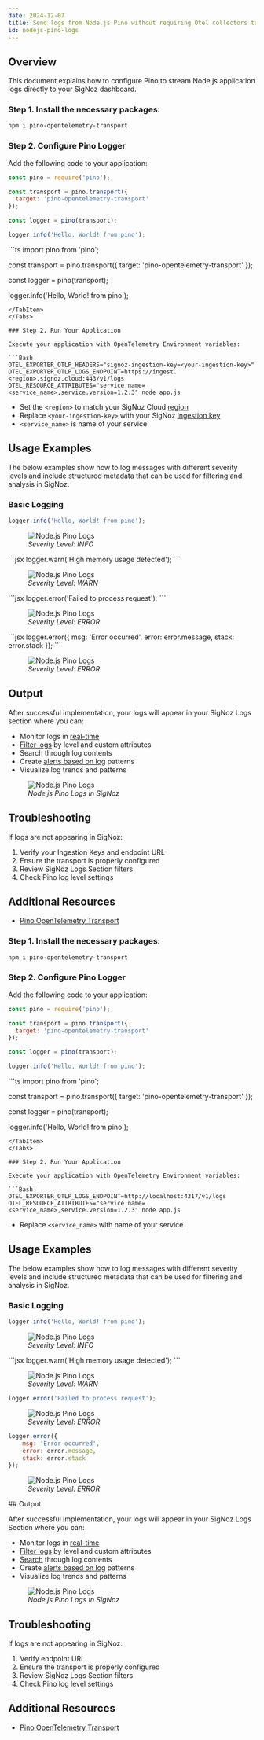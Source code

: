 ```yaml
---
date: 2024-12-07
title: Send logs from Node.js Pino without requiring Otel collectors to SigNoz Cloud and Self-hosted
id: nodejs-pino-logs
---
```


## Overview

This document explains how to configure Pino to stream Node.js application logs directly to your SigNoz dashboard.
<Tabs>
<TabItem value="cloud" label="SigNoz Cloud" default>

### Step 1. Install the necessary packages:

```bash
npm i pino-opentelemetry-transport
```

### Step 2. Configure Pino Logger
Add the following code to your application:
<Tabs>
<TabItem value="js" label="JavaScript">
```jsx
const pino = require('pino');

const transport = pino.transport({
  target: 'pino-opentelemetry-transport'
});

const logger = pino(transport);

logger.info('Hello, World! from pino');
```
</TabItem>
<TabItem value="ts" label="TypeScript">
```ts
import pino from 'pino';

const transport = pino.transport({
  target: 'pino-opentelemetry-transport'
});

const logger = pino(transport);

logger.info('Hello, World! from pino');
```
</TabItem>
</Tabs>

### Step 2. Run Your Application

Execute your application with OpenTelemetry Environment variables:

```Bash
OTEL_EXPORTER_OTLP_HEADERS="signoz-ingestion-key=<your-ingestion-key>" OTEL_EXPORTER_OTLP_LOGS_ENDPOINT=https://ingest.<region>.signoz.cloud:443/v1/logs OTEL_RESOURCE_ATTRIBUTES="service.name=<service_name>,service.version=1.2.3" node app.js
```
- Set the `<region>` to match your SigNoz Cloud [region](https://signoz.io/docs/ingestion/signoz-cloud/overview/#endpoint)
- Replace `<your-ingestion-key>` with your SigNoz [ingestion key](https://signoz.io/docs/ingestion/signoz-cloud/keys/)
- `<service_name>` is name of your service
## Usage Examples
The below examples show how to log messages with different severity levels and include structured metadata that can be used for filtering and analysis in SigNoz.

### Basic Logging

```jsx
logger.info('Hello, World! from pino');
```
<figure data-zoomable align="left">
    <img
        src="/img/docs/logs-management/send-logs/info-logs.png"
        alt="Node.js Pino Logs"
    />
<figcaption>
<i>
Severity Level: INFO
</i>
</figcaption>
</figure>
```jsx
logger.warn('High memory usage detected');
```
<figure data-zoomable align="left">
    <img
        src="/img/docs/logs-management/send-logs/warn-logs.png"
        alt="Node.js Pino Logs"
    />
<figcaption>
<i>
Severity Level: WARN
</i>
</figcaption>
</figure>
```jsx
logger.error('Failed to process request');
```
<figure data-zoomable align="left">
    <img
        src="/img/docs/logs-management/send-logs/error-logs.png"
        alt="Node.js Pino Logs"
    />
<figcaption>
<i>
Severity Level: ERROR
</i>
</figcaption>
</figure>
```jsx
logger.error({
    msg: 'Error occurred',
    error: error.message,
    stack: error.stack
});
```
<figure data-zoomable align="left">
    <img
        src="/img/docs/logs-management/send-logs/error-log-details.png"
        alt="Node.js Pino Logs"
    />
<figcaption>
<i>
Severity Level: ERROR
</i>
</figcaption>
</figure>

## Output

After successful implementation, your logs will appear in your SigNoz Logs section where you can:

- Monitor logs in [real-time](https://signoz.io/docs/product-features/logs-explorer/#live-view)
- [Filter logs](https://signoz.io/docs/userguide/logs_query_builder/) by level and custom attributes
- Search through log contents
- Create [alerts based on log](https://signoz.io/docs/alerts-management/log-based-alerts/) patterns
- Visualize log trends and patterns



<figure data-zoomable align="left">
    <img
        src="/img/docs/logs-management/send-logs/nodejs-pino-logs.png"
        alt="Node.js Pino Logs"
    />
<figcaption>
<i>
Node.js Pino Logs in SigNoz
</i>
</figcaption>
</figure>


## Troubleshooting
If logs are not appearing in SigNoz:

1. Verify your Ingestion Keys and endpoint URL
2. Ensure the transport is properly configured
3. Review SigNoz Logs Section filters
4. Check Pino log level settings

## Additional Resources

- [Pino OpenTelemetry Transport](https://github.com/pinojs/pino-opentelemetry-transport)

</TabItem>
<TabItem value="self-hosted" label="Self-hosted SigNoz">




### Step 1. Install the necessary packages:

```bash
npm i pino-opentelemetry-transport
```

### Step 2. Configure Pino Logger
Add the following code to your application:
<Tabs>
<TabItem value="js" label="JavaScript">
```jsx
const pino = require('pino');

const transport = pino.transport({
  target: 'pino-opentelemetry-transport'
});

const logger = pino(transport);

logger.info('Hello, World! from pino');
```
</TabItem>
<TabItem value="ts" label="TypeScript">
```ts
import pino from 'pino';

const transport = pino.transport({
  target: 'pino-opentelemetry-transport'
});

const logger = pino(transport);

logger.info('Hello, World! from pino');
```
</TabItem>
</Tabs>

### Step 2. Run Your Application

Execute your application with OpenTelemetry Environment variables:

```Bash
OTEL_EXPORTER_OTLP_LOGS_ENDPOINT=http://localhost:4317/v1/logs OTEL_RESOURCE_ATTRIBUTES="service.name=<service_name>,service.version=1.2.3" node app.js
```
- Replace `<service_name>` with name of your service
## Usage Examples
The below examples show how to log messages with different severity levels and include structured metadata that can be used for filtering and analysis in SigNoz.

### Basic Logging

```jsx
logger.info('Hello, World! from pino');
```
<figure data-zoomable align="left">
    <img
        src="/img/docs/logs-management/send-logs/info-logs.png"
        alt="Node.js Pino Logs"
    />
<figcaption>
<i>
Severity Level: INFO
</i>
</figcaption>
</figure>
```jsx
logger.warn('High memory usage detected');
```

<figure data-zoomable align="left">
    <img
        src="/img/docs/logs-management/send-logs/warn-logs.png"
        alt="Node.js Pino Logs"
    />
<figcaption>
<i>
Severity Level: WARN
</i>
</figcaption>
</figure>


```jsx
logger.error('Failed to process request');
```
<figure data-zoomable align="left">
    <img
        src="/img/docs/logs-management/send-logs/error-logs.png"
        alt="Node.js Pino Logs"
    />
<figcaption>
<i>
Severity Level: ERROR
</i>
</figcaption>
</figure>

```jsx
logger.error({
    msg: 'Error occurred',
    error: error.message,
    stack: error.stack
});
```
<figure data-zoomable align="left">
    <img
        src="/img/docs/logs-management/send-logs/error-log-details.png"
        alt="Node.js Pino Logs"
    />
<figcaption>
<i>
Severity Level: ERROR
</i>
</figcaption>
</figure>
## Output

After successful implementation, your logs will appear in your SigNoz Logs Section where you can:

- Monitor logs in [real-time](https://signoz.io/docs/product-features/logs-explorer/#live-view)
- [Filter logs](https://signoz.io/docs/userguide/logs_query_builder/) by level and custom attributes
- [Search](https://signoz.io/docs/product-features/logs-explorer/#search) through log contents
-  Create [alerts based on log](https://signoz.io/docs/alerts-management/log-based-alerts/) patterns
- Visualize log trends and patterns

<figure data-zoomable align="left">
    <img
        src="/img/docs/logs-management/send-logs/nodejs-pino-logs-self-hosted.png"
        alt="Node.js Pino Logs"
    />
<figcaption>
<i>
Node.js Pino Logs in SigNoz
</i>
</figcaption>
</figure>

## Troubleshooting

If logs are not appearing in SigNoz:

1. Verify endpoint URL
2. Ensure the transport is properly configured
3. Review SigNoz Logs Section filters
4. Check Pino log level settings

## Additional Resources

- [Pino OpenTelemetry Transport](https://github.com/pinojs/pino-opentelemetry-transport)
</TabItem>
</Tabs>
